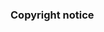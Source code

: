 ### Copyright notice {-}

<!-- © Susan Su (2023).

> Delete following statement if not relevant.

I certify that I have made all reasonable efforts to secure copyright permissions for third-party content included in this thesis and have not knowingly added copyright content to my work without the owner's permission. -->
